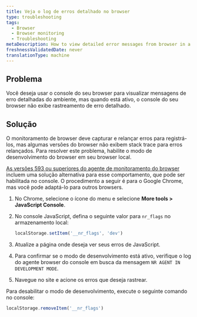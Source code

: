 ```yaml
---
title: Veja o log de erros detalhado no browser
type: troubleshooting
tags:
  - Browser
  - Browser monitoring
  - Troubleshooting
metaDescription: How to view detailed error messages from browser in a Google Chrome console or other browsers.
freshnessValidatedDate: never
translationType: machine
---
```


## Problema

Você deseja usar o console do seu browser para visualizar mensagens de erro detalhadas do ambiente, mas quando <InlinePopover type="browser"/>está ativo, o console do seu browser não exibe rastreamento de erro detalhado.

## Solução

O monitoramento de browser deve capturar e relançar erros para registrá-los, mas algumas versões do browser não exibem stack trace para erros relançados. Para resolver este problema, habilite o modo de desenvolvimento do browser em seu browser local.

[As versões 593 ou superiores do agente de monitoramento do browser](/docs/release-notes/new-relic-browser-release-notes/browser-agent-release-notes) incluem uma solução alternativa para esse comportamento, que pode ser habilitada no console. O procedimento a seguir é para o Google Chrome, mas você pode adaptá-lo para outros browsers.

1. No Chrome, selecione o ícone do menu e selecione <DoNotTranslate>**More tools > JavaScript Console**</DoNotTranslate>.

2. No console JavaScript, defina o seguinte valor para `nr_flags` no armazenamento local:

   ```js
   localStorage.setItem('__nr_flags', 'dev')
   ```

3. Atualize a página onde deseja ver seus erros de JavaScript.

4. Para confirmar se o modo de desenvolvimento está ativo, verifique o log do agente browser do console em busca da mensagem `NR AGENT IN DEVELOPMENT MODE`.

5. Navegue no site e acione os erros que deseja rastrear.

Para desabilitar o modo de desenvolvimento, execute o seguinte comando no console:

```js
localStorage.removeItem('__nr_flags')
```